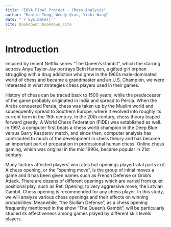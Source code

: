```yaml
--- 
title: "EDVA Final Project - Chess Analysis"
author: "Hanlin Tong, Wendy Qian, Yishi Wang"
date: "`r Sys.Date()`"
site: bookdown::bookdown_site
---
```


# Introduction

Inspired by recent Netflix series "The Queen’s Gambit", which the starring actress Anya Taylor-Jay portrays Beth Harmon, a gifted girl orphan struggling with a drug addiction who grew in the 1960s male-dominated world of chess and became a grandmaster and an U.S. Champion, we were interested in what strategies chess players used in their games. 

History of chess can be traced back to 1500 years, while the predecessor of the game probably originated in India and spread to Persia. When the Arabs conquered Persia, chess was taken up by the Muslim world and subsequently spread to Southern Europe, where it evolved into roughly its current form in the 15th century. In the 20th century, chess theory leaped forward greatly. A World Chess Federation (FIDE) was established as well. In 1997, a computer first beats a chess world champion in the Deep Blue versus Garry Kasparov match, and since then, computer analysis has contributed to much of the development in chess theory and has become an important part of preparation in professional human chess. Online chess gaming, which was original in the mid 1990s, became popular in 21st century.

Many factors affected players' win rates but openings played vital parts in it. A chess opening, or the “opening move”, is the group of initial moves a game and it has been given names such as French Defense or Grob’s Attack. There are dozens of different openings which are varied from quiet positional play, such as Reti Opening, to very aggressive move, the Latvian Gambit. Chess opening is recommended for any chess player. In this study, we will analyze various chess openings and their effects on winning probabilities. Meanwhile, "the Sicilian Defense", as a chess opening frequently mentioned in the show "The Queen's Gambit", will be particularly studied its effectiveness among games played by different skill levels players. 